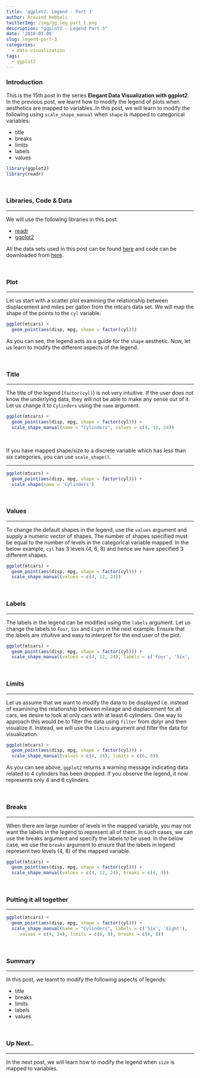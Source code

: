 ```yaml
---
title: 'ggplot2: Legend - Part 3'
author: Aravind Hebbali
twitterImg: /img/gg_leg_part_1.png
description: "ggplot2 - Legend Part 3"
date: '2018-03-08'
slug: legend-part-3
categories:
  - data-visualization
tags:
  - ggplot2
---
```


### Introduction

This is the 15th post in the series **Elegant Data Visualization with ggplot2**. 
In the previous post, we learnt how to modify the legend of plots when 
aesthetics are mapped to variables..In this post, we will learn to modify the 
following using `scale_shape_manual` when `shape` is mapped to categorical 
variables:

- title
- breaks
- limits
- labels
- values

```r
library(ggplot2)
library(readr)
```

<br>

### Libraries, Code & Data

<hr>

We will use the following libraries in this post:

- [readr](http://readr.tidyverse.org/)
- [ggplot2](http://ggplot2.tidyverse.org/)

All the data sets used in this post can be found [here](https://github.com/rsquaredacademy/datasets) and code can be downloaded from [here](https://gist.github.com/rsquaredacademy/446c78bd5cb4a6cb546bd440bc357140).

<br>

### Plot

<hr>

Let us start with a scatter plot examining the relationship between displacement
and miles per gallon from the mtcars data set. We will map the shape of the points
to the `cyl` variable. 

```r
ggplot(mtcars) +
  geom_point(aes(disp, mpg, shape = factor(cyl)))
```

As you can see, the legend acts as a guide for the `shape` aesthetic. Now, let 
us learn to modify the different aspects of the legend.

<br>

### Title

<hr>

The title of the legend (`factor(cyl)`) is not very intuitive. If the user does 
not know the underlying data, they will not be able to make any sense out of it. 
Let us change it to `Cylinders` using the `name` argument.

```r
ggplot(mtcars) +
  geom_point(aes(disp, mpg, shape = factor(cyl))) +
  scale_shape_manual(name = "Cylinders", values = c(4, 12, 24))
```

<br>

If you have mapped shape/size to a discrete variable which has less than six 
categories, you can use `scale_shape()`.

<hr>

```r
ggplot(mtcars) +
  geom_point(aes(disp, mpg, shape = factor(cyl))) +
  scale_shape(name = 'Cylinders')
```

<br>

### Values

<hr>

To change the default shapes in the legend, use the `values` argument and
supply a numeric vector of shapes. The number of shapes specified 
must be equal to the number of levels in the categorical variable mapped.
In the below example, `cyl` has 3 levels (4, 6, 8) and hence we have specified
3 different shapes.

```r
ggplot(mtcars) +
  geom_point(aes(disp, mpg, shape = factor(cyl))) +
  scale_shape_manual(values = c(4, 12, 24))
```

<br>

### Labels

<hr>

The labels in the legend can be modified using the `labels` argument. Let us 
change the labels to `Four`, `Six` and `Eight` in the next example. Ensure that
the labels are intuitive and easy to interpret for the end user of the plot.

```r
ggplot(mtcars) +
  geom_point(aes(disp, mpg, shape = factor(cyl))) +
  scale_shape_manual(values = c(4, 12, 24), labels = c('Four', 'Six', 'Eight'))
```

<br>

### Limits

<hr>

Let us assume that we want to modify the data to be displayed i.e. instead of 
examining the relationship between mileage and displacement for all cars, we 
desire to look at only cars with at least 6 cylinders. One way to approach this
would be to filter the data using `filter` from dplyr and then visualize it. 
Instead, we will use the `limits` argument and filter the data for visualization.


```r
ggplot(mtcars) +
  geom_point(aes(disp, mpg, shape = factor(cyl))) +
  scale_shape_manual(values = c(4, 24), limits = c(6, 8))
```

As you can see above, `ggplot2` returns a warning message indicating data related
to 4 cylinders has been dropped. If you observe the legend, it now represents 
only 4 and 6 cylinders.

<br>

### Breaks

<hr>

When there are large number of levels in the mapped variable, you may not 
want the labels in the legend to represent all of them. In such cases, we can 
use the breaks argument and specify the labels to be used. In the below case, 
we use the `breaks` argument to ensure that the labels in legend represent 
two levels (4, 8) of the mapped variable.


```r
ggplot(mtcars) +
  geom_point(aes(disp, mpg, shape = factor(cyl))) +
  scale_shape_manual(values = c(4, 12, 24), breaks = c(4, 8))
```

<br>


### Putting it all together

<hr>

```r
ggplot(mtcars) +
  geom_point(aes(disp, mpg, shape = factor(cyl))) +
  scale_shape_manual(name = "Cylinders", labels = c('Six', 'Eight'),  
     values = c(4, 24), limits = c(6, 8), breaks = c(6, 8))
```

<br>

### Summary

<hr>

In this post, we learnt to modify the following aspects of legends: 

- title
- breaks
- limits
- labels
- values

<br>

### Up Next..

<hr>

In the next post, we will learn how to modify the legend when `size` is mapped to variables.

<br>
